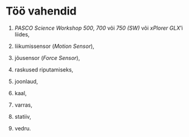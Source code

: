 # Töö vahendid

1.  *PASCO Science Workshop 500*, *700* või *750 (SW)* või *xPlorer GLX*'i liides,

2. liikumissensor (*Motion Sensor*),

3. jõusensor (*Force Sensor*),

4. raskused riputamiseks,

5. joonlaud,

6. kaal,

7. varras,

8. statiiv,

9. vedru.
